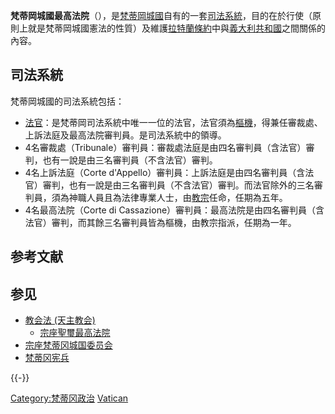 {{unreferenced|time=2019-09-16T15:12:35+00:00}}
{{梵蒂岡城國政治}}
'''梵蒂岡城國最高法院'''（{{lang-en|'''Judiciary of Vatican City State'''}}），是[[梵蒂冈|梵蒂岡城國]]自有的一套[[司法機關|司法系統]]，目的在於行使{{link-en|梵蒂岡城國基本法規|Law of Vatican City}}（原則上就是梵蒂岡城國憲法的性質）及維護[[拉特蘭條約|拉特蘭條約]]中與[[意大利|義大利共和國]]之間關係的內容。

==司法系統==
梵蒂岡城國的司法系統包括：
*[[宗座聖璽最高法院|法官]]：是梵蒂岡司法系統中唯一一位的法官，法官須為[[樞機|樞機]]，得兼任審裁處、上訴法庭及最高法院審判員。是司法系統中的領導。
*4名審裁處（Tribunale）審判員：審裁處法庭是由四名審判員（含法官）審判，也有一說是由三名審判員（不含法官）審判。
*4名上訴法庭（Corte d'Appello）審判員：上訴法庭是由四名審判員（含法官）審判，也有一說是由三名審判員（不含法官）審判。而法官除外的三名審判員，須為神職人員且為法律專業人士，由[[教宗|教宗]]任命，任期為五年。
*4名最高法院（Corte di Cassazione）審判員：最高法院是由四名審判員（含法官）審判，而其餘三名審判員皆為樞機，由教宗指派，任期為一年。

== 参考文献 ==
{{Reflist}}

== 参见 ==
* [[教会法_(天主教会)|教会法 (天主教会)]]
** [[宗座聖璽最高法院|宗座聖璽最高法院]]
* [[宗座梵蒂冈城国委员会|宗座梵蒂冈城国委员会]]
* [[梵蒂冈宪兵|梵蒂冈宪兵]]

{{-}}
{{教宗相关}}
{{欧洲题目|法律}}

[[Category:梵蒂冈政治|Category:梵蒂冈政治]]
[[Category:各国法律|Vatican]]